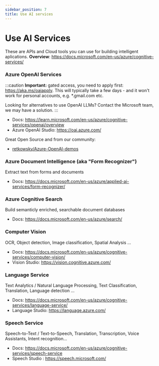 ```yaml
---
sidebar_position: 7
title: Use AI services
---
```


# Use AI Services
These are APIs and Cloud tools you can use for building intelligent aplications.
__Overview__: https://docs.microsoft.com/en-us/azure/cognitive-services/

### Azure OpenAI Services 
:::caution
**Important:** gated access, you need to apply first: https://aka.ms/oaiapply. 
This will typically take a few days - and it won't work for personal accounts, e.g. *.gmail.com etc.


Looking for alternatives to use OpenAI LLMs? Contact the Microsoft team, we may have a solution.
::: 
  - Docs: https://learn.microsoft.com/en-us/azure/cognitive-services/openai/overview
  - Azure OpenAI Studio: https://oai.azure.com/

Great Open Source and from our community:
  - [retkowsky/Azure-OpenAI-demos](https://github.com/retkowsky/Azure-OpenAI-demos)

### Azure Document Intelligence (aka "Form Recognizer") 
Extract text from forms and documents
  - Docs: https://docs.microsoft.com/en-us/azure/applied-ai-services/form-recognizer/

### Azure Cognitive Search
Build semanticly enriched, searchable document databases
  - Docs: https://docs.microsoft.com/en-us/azure/search/

### Computer Vision
OCR, Object detection, Image classification, Spatial Analysis ...
  - Docs: https://docs.microsoft.com/en-us/azure/cognitive-services/computer-vision/
  - Vision Studio: https://vision.cognitive.azure.com/

### Language Service
Text Analytics / Natural Language Processing, Text Classification, Translation, Language detection ...
  - Docs: https://docs.microsoft.com/en-us/azure/cognitive-services/language-service/
  - Language Studio: https://language.azure.com/

### Speech Service
Speech-to-Text / Text-to-Speech, Translation, Transcription, Voice Assistants, Intent recognition...
  - Docs: https://docs.microsoft.com/en-us/azure/cognitive-services/speech-service
  - Speech Studio : https://speech.microsoft.com/



